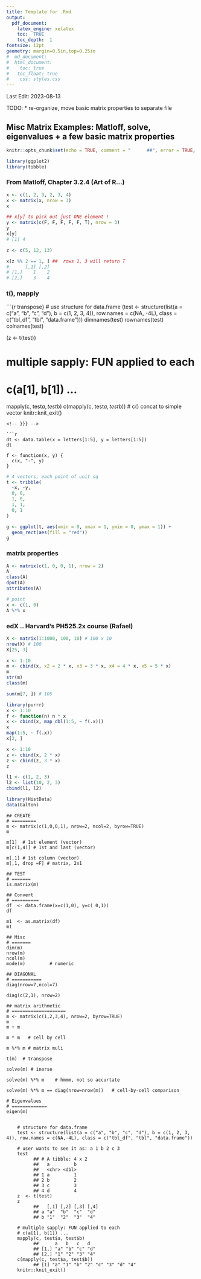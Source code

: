 ```yaml
---
title: Template for .Rmd
output: 
  pdf_document:
    latex_engine: xelatex
    toc:  TRUE
    toc_depth:  1
fontsize: 12pt
geometry: margin=0.5in,top=0.25in
#  md_document:
#  html_document:
#    toc: true
#  	toc_float: true
#    css: styles.css
---
```


Last Edit:
2023-08-13

TODO:
  *   re-organize, move basic matrix properties to separate file

##  Misc Matrix Examples: Matloff, solve, eigenvalues + a few basic matrix properties


<!--  commments -->

```r
knitr::opts_chunk$set(echo = TRUE, comment = "      ##", error = TRUE, collapse = TRUE)
```

```r
library(ggplot2)
library(tibble)
```

### From Matloff, Chapter 3.2.4 (Art of R...)
```r
x <- c(1, 2, 3, 2, 3, 4)
x <- matrix(x, nrow = 3)
x

## x[y] to pick out just ONE element !
y <- matrix(c(F, F, F, F, F, T), nrow = 3)
y
x[y]
# [1] 4

z <- c(5, 12, 13)

x[z %% 2 == 1, ] ##  rows 1, 3 will return T
#      [,1] [,2]
# [1,]    1    2
# [2,]    3    4
```

### t(), mapply

```{r transpose}<!-- {{{ -->
# use structure for data.frame
(test <- structure(list(a = c("a", "b", "c", "d"), b = c(1, 2, 3, 4)), row.names = c(NA, -4L), 
  class = c("tbl_df", "tbl", "data.frame")))
dimnames(test)
rownames(test)
colnames(test)

(z <- t(test))

# multiple sapply: FUN applied to each

# c(a[1], b[1]) ...
mapply(c, test$a, test$b)
c(mapply(c, test$a, test$b))    # c() concat to simple vector
knitr::knit_exit()
```
<!-- }}} -->

```r
dt <- data.table(x = letters[1:5], y = letters[1:5])
dt

f <- function(x, y) {
  c(x, "-", y)
}
```




```r
# 4 vectors, each point of unit sq
t <- tribble(
  ~x, ~y,
  0, 0,
  1, 0,
  1, 1,
  0, 1
)

g <- ggplot(t, aes(xmin = 0, xmax = 1, ymin = 0, ymax = 1)) +
  geom_rect(aes(fill = "red"))
g
```

### matrix properties
```r
A <- matrix(c(1, 0, 0, 1), nrow = 2)
A
class(A)
dput(A)
attributes(A)

# point
x <- c(1, 0)
A %*% x
```

### edX .. Harvard's PH525.2x course (Rafael)

```r
X <- matrix(1:1000, 100, 10) # 100 x 10
nrow(X) # 100
X[25, 3]

x <- 1:10
m <- cbind(x, x2 = 2 * x, x3 = 3 * x, x4 = 4 * x, x5 = 5 * x)
m
str(m)
class(m)

sum(m[7, ]) # 105
```

```r
library(purrr)
x <- 1:10
f <- function(n) n * x
x <- cbind(x, map_dbl(1:5, ~ f(.x)))
x
map(1:5, ~ f(.x))
x[2, ]

x <- 1:10
z <- cbind(x, 2 * x)
z <- cbind(z, 3 * x)
z

l1 <- c(1, 2, 3)
l2 <- list(10, 2, 3)
cbind(l1, l2)
```

```r
library(HistData)
data(Galton)
```

```
## CREATE
# =========
m <- matrix(c(1,0,0,1), nrow=2, ncol=2, byrow=TRUE)
m

m[1]  # 1st element (vector)
m[c(1,4)] # 1st and last (vector)

m[,1] # 1st column (vector)
m[,1, drop =F] # matrix, 2x1

## TEST
# =======
is.matrix(m)

## Convert
# ==========
df  <- data.frame(x=c(1,0), y=c( 0,1))
df

m1  <- as.matrix(df)
m1

## Misc
# =======
dim(m)
nrow(m)
ncol(m)
mode(m)			# numeric

## DIAGONAL
# ===========
diag(nrow=7,ncol=7)

diag(c(2,1), nrow=2)

## matrix arithmetic
# ====================
m <- matrix(c(1,2,3,4), nrow=2, byrow=TRUE)
m
m + m

m * m 	# cell by cell

m %*% m # matrix muli

t(m)  # transpose

solve(m) # inerse

solve(m) %*% m    # hmmm, not so accurtate	

solve(m) %*% m == diag(nrow=nrow(m))   # cell-by-cell comparison

# Eigenvalues
# =============
eigen(m)
```
```

    # structure for data.frame
    test <- structure(list(a = c("a", "b", "c", "d"), b = c(1, 2, 3, 4)), row.names = c(NA,-4L), class = c("tbl_df", "tbl", "data.frame"))

    # user wants to see it as: a 1 b 2 c 3
    test
          ## # A tibble: 4 x 2
          ##   a         b
          ##   <chr> <dbl>
          ## 1 a         1
          ## 2 b         2
          ## 3 c         3
          ## 4 d         4
    z  <- t(test)
    z
          ##   [,1] [,2] [,3] [,4]
          ## a "a"  "b"  "c"  "d" 
          ## b "1"  "2"  "3"  "4"

    # multiple sapply: FUN applied to each
    # c(a[1], b[1]) ...
    mapply(c, test$a, test$b)
          ##      a   b   c   d  
          ## [1,] "a" "b" "c" "d"
          ## [2,] "1" "2" "3" "4"
    c(mapply(c, test$a, test$b))
          ## [1] "a" "1" "b" "2" "c" "3" "d" "4"
    knitr::knit_exit()
```
